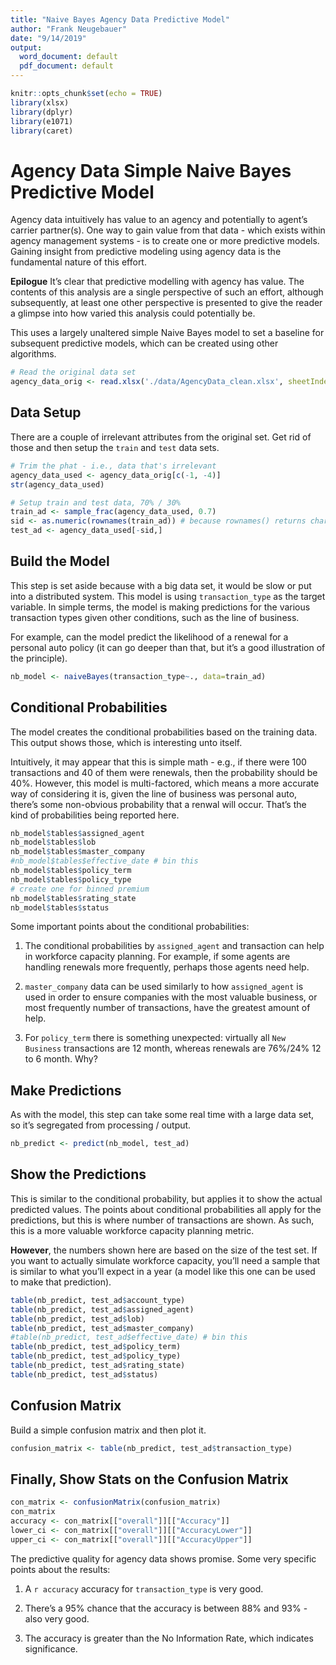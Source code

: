 ```yaml
---
title: "Naive Bayes Agency Data Predictive Model"
author: "Frank Neugebauer"
date: "9/14/2019"
output:
  word_document: default
  pdf_document: default
---
```


```r
knitr::opts_chunk$set(echo = TRUE)
library(xlsx)
library(dplyr)
library(e1071)
library(caret)
```

# Agency Data Simple Naive Bayes Predictive Model

Agency data intuitively has value to an agency and potentially to agent's carrier partner(s). One way to gain value from that data - which exists within agency management systems - is to create one or more predictive models. Gaining insight from predictive modeling using agency data is the fundamental nature of this effort.

**Epilogue**
It's clear that predictive modelling with agency has value. The contents of this analysis are a single perspective of such an effort, although subsequently, at least one other perspective is presented to give the reader a glimpse into how varied this analysis could potentially be.

This uses a largely unaltered simple Naive Bayes model to set a baseline for subsequent predictive models, which can be created using other algorithms.


```r
# Read the original data set
agency_data_orig <- read.xlsx('./data/AgencyData_clean.xlsx', sheetIndex=1, stringsAsFactors=T)
```

## Data Setup

There are a couple of irrelevant attributes from the original set. Get rid of those and then setup the `train` and `test` data sets.


```r
# Trim the phat - i.e., data that's irrelevant
agency_data_used <- agency_data_orig[c(-1, -4)]
str(agency_data_used)

# Setup train and test data, 70% / 30%
train_ad <- sample_frac(agency_data_used, 0.7)
sid <- as.numeric(rownames(train_ad)) # because rownames() returns character
test_ad <- agency_data_used[-sid,]
```

## Build the Model

This step is set aside because with a big data set, it would be slow or put into a distributed system. This model is using `transaction_type` as the target variable. In simple terms, the model is making predictions for the various transaction types given other conditions, such as the line of business.

For example, can the model predict the likelihood of a renewal for a personal auto policy (it can go deeper than that, but it's a good illustration of the principle).


```r
nb_model <- naiveBayes(transaction_type~., data=train_ad)
```

## Conditional Probabilities

The model creates the conditional probabilities based on the training data. This output shows those, which is interesting unto itself.

Intuitively, it may appear that this is simple math - e.g., if there were 100 transactions and 40 of them were renewals, then the probability should be 40%. However, this model is multi-factored, which means a more accurate way of considering it is, given the line of business was personal auto, there's some non-obvious probability that a renwal will occur. That's the kind of probabilities being reported here.

```r
nb_model$tables$assigned_agent
nb_model$tables$lob
nb_model$tables$master_company
#nb_model$tables$effective_date # bin this
nb_model$tables$policy_term
nb_model$tables$policy_type
# create one for binned premium
nb_model$tables$rating_state
nb_model$tables$status
```

Some important points about the conditional probabilities:

1. The conditional probabilities by `assigned_agent` and transaction can help in workforce capacity planning. For example, if some agents are handling renewals more frequently, perhaps those agents need help.

2. `master_company` data can be used similarly to how `assigned_agent` is used in order to ensure companies with the most valuable business, or most frequently number of transactions, have the greatest amount of help.

3. For `policy_term` there is something unexpected: virtually all `New Business` transactions are 12 month, whereas renewals are 76%/24% 12 to 6 month. Why?

 
## Make Predictions

As with the model, this step can take some real time with a large data set, so it's segregated from processing / output.

```r
nb_predict <- predict(nb_model, test_ad)
```

## Show the Predictions

This is similar to the conditional probability, but applies it to show the actual predicted values. The points about conditional probabilities all apply for the predictions, but this is where number of transactions are shown. As such, this is a more valuable workforce capacity planning metric.

**However**, the numbers shown here are based on the size of the test set. If you want to actually simulate workforce capacity, you'll need a sample that is similar to what you'll expect in a year (a model like this one can be used to make that prediction).

```r
table(nb_predict, test_ad$account_type)
table(nb_predict, test_ad$assigned_agent)
table(nb_predict, test_ad$lob)
table(nb_predict, test_ad$master_company)
#table(nb_predict, test_ad$effective_date) # bin this
table(nb_predict, test_ad$policy_term)
table(nb_predict, test_ad$policy_type)
table(nb_predict, test_ad$rating_state)
table(nb_predict, test_ad$status)
```

## Confusion Matrix

Build a simple confusion matrix and then plot it.

```r
confusion_matrix <- table(nb_predict, test_ad$transaction_type)
```

## Finally, Show Stats on the Confusion Matrix

```r
con_matrix <- confusionMatrix(confusion_matrix)
con_matrix
accuracy <- con_matrix[["overall"]][["Accuracy"]]
lower_ci <- con_matrix[["overall"]][["AccuracyLower"]]
upper_ci <- con_matrix[["overall"]][["AccuracyUpper"]]
```

The predictive quality for agency data shows promise. Some very specific points about the results:

1. A `r accuracy` accuracy for `transaction_type` is very good. 

2. There's a 95% chance that the accuracy is between 88% and 93% - also very good.

3. The accuracy is greater than the No Information Rate, which indicates significance.

